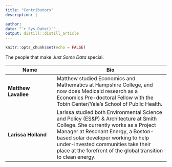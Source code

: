 ```yaml
---
title: "Contributors"
description: |

author:
date: "`r Sys.Date()`"
output: distill::distill_article
---
```


```r
knitr::opts_chunk$set(echo = FALSE)
```

The people that make *Just Some Data* special.

Name | Bio
----------------------|-------------------------------------------------
**Matthew Lavallee** | Matthew studied Economics and Mathematics at Hampshire College, and now does Medicaid research as a Economics Pre-doctoral Fellow with the Tobin Center/Yale's School of Public Health.
**Larissa Holland** | Larissa studied both Environmental Science and Policy (ES&P) & Architecture at Smith College. She currently works as a Project Manager at Resonant Energy, a Boston-based solar developer working to help under-invested communities take their place at the forefront of the global transition to clean energy.





